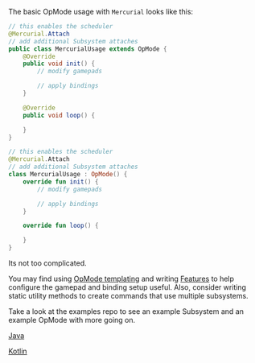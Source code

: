 The basic OpMode usage with `Mercurial` looks like this:
<CodeGroup>
```java Java
// this enables the scheduler
@Mercurial.Attach
// add additional Subsystem attaches
public class MercurialUsage extends OpMode {
	@Override
	public void init() {
		// modify gamepads

		// apply bindings
	}

	@Override
	public void loop() {

	}
}
```
```kt Kotlin
// this enables the scheduler
@Mercurial.Attach
// add additional Subsystem attaches
class MercurialUsage : OpMode() {
	override fun init() {
		// modify gamepads

		// apply bindings
	}

	override fun loop() {

	}
}
```
</CodeGroup>

Its not too complicated.

You may find using [OpMode templating](/Core/templating/templating) and writing
[Features](/Core/features/writing_using_features) to help configure the gamepad
and binding setup useful. Also, consider writing static utility methods to
create commands that use multiple subsystems.

Take a look at the examples repo to see an example Subsystem and an example
OpMode with more going on.

[Java](https://github.com/Dairy-Foundation/Dairy/tree/master/TeamCode/src/main/java/org/firstinspires/ftc/teamcode/examples/mercurial)

[Kotlin](https://github.com/Dairy-Foundation/Dairy/tree/master/TeamCode/src/main/kotlin/org/firstinspires/ftc/teamcode/examples/mercurial)
